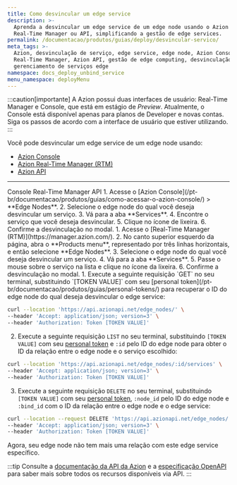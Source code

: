 ```yaml
---
title: Como desvincular um edge service
description: >-
  Aprenda a desvincular um edge service de um edge node usando o Azion Console,
  Real-Time Manager ou API, simplificando a gestão de edge services.
permalink: /documentacao/produtos/guias/deploy/desvincular-servico/
meta_tags: >-
  Azion, desvinculação de serviço, edge service, edge node, Azion Console,
  Real-Time Manager, Azion API, gestão de edge computing, desvinculação via API,
  gerenciamento de serviços edge
namespace: docs_deploy_unbind_service
menu_namespace: deployMenu
---
```



:::caution[importante]
A Azion possui duas interfaces de usuário: Real-Time Manager e Console, que está em estágio de *Preview*. Atualmente, o Console está disponível apenas para planos de Developer e novas contas. Siga os passos de acordo com a interface de usuário que estiver utilizando.
:::

Você pode desvincular um edge service de um edge node usando:

- [Azion Console](/pt-br/documentacao/produtos/guias/como-acessar-o-azion-console)
- [Azion Real-Time Manager (RTM)](https://manager.azion.com/)
- [Azion API](https://api.azion.com/#5927138a-5150-4fe2-8364-741a3b5857bf)

---

<Tabs client:visible>
    <Fragment slot="tab.console">Console</Fragment>
    <Fragment slot="tab.rtm">Real-Time Manager</Fragment>
    <Fragment slot="tab.api">API</Fragment>

<Fragment slot="panel.console">
1. Acesse o [Azion Console](/pt-br/documentacao/produtos/guias/como-acessar-o-azion-console/) > **Edge Nodes**.
2. Selecione o edge node do qual você deseja desvincular um serviço.
3. Vá para a aba **Services**.
4. Encontre o serviço que você deseja desvincular.
5. Clique no ícone de lixeira.
6. Confirme a desvinculação no modal.
</Fragment>

<Fragment slot="panel.rtm">
1. Acesse o [Real-Time Manager (RTM)](https://manager.azion.com/).
2. No canto superior esquerdo da página, abra o **Products menu**, representado por três linhas horizontais, e então selecione **Edge Nodes**.
3. Selecione o edge node do qual você deseja desvincular um serviço.
4. Vá para a aba **Services**.
5. Passe o mouse sobre o serviço na lista e clique no ícone da lixeira.
6. Confirme a desvinculação no modal.
</Fragment>

<Fragment slot="panel.api">
1. Execute a seguinte requisição `GET` no seu terminal, substituindo `[TOKEN VALUE]` com seu [personal token](/pt-br/documentacao/produtos/guias/personal-tokens/) para recuperar o ID do edge node do qual deseja desvincular o edge service:

```bash 
curl --location 'https://api.azionapi.net/edge_nodes/' \
--header 'Accept: application/json; version=3' \
--header 'Authorization: Token [TOKEN VALUE]'
```

2. Execute a seguinte requisição `LIST` no seu terminal, substituindo `[TOKEN VALUE]` com seu [personal token](/pt-br/documentacao/produtos/guias/personal-tokens/) e `:id` pelo ID do edge node para obter o ID da relação entre o edge node e o serviço escolhido:

```bash
curl --location 'https://api.azionapi.net/edge_nodes/:id/services' \
--header 'Accept: application/json; version=3' \
--header 'Authorization: Token [TOKEN VALUE]'
```

3. Execute a seguinte requisição `DELETE` no seu terminal, substituindo `[TOKEN VALUE]` com seu [personal token](/pt-br/documentacao/produtos/guias/personal-tokens/), `:node_id` pelo ID do edge node e `:bind_id` com o ID da relação entre o edge node e o edge service:

```bash
curl --location --request DELETE 'https://api.azionapi.net/edge_nodes/:node_id/services/:bind_id' \
--header 'Accept: application/json; version=3' \
--header 'Authorization: Token [TOKEN VALUE]'
```

Agora, seu edge node não tem mais uma relação com este edge service específico. 

:::tip
Consulte a [documentação da API da Azion](https://api.azion.com/) e a [especificação OpenAPI](https://github.com/aziontech/azionapi-openapi/) para saber mais sobre todos os recursos disponíveis via API.
:::
</Fragment>

</Tabs>
